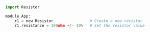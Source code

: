 ```python
import Resistor

module App:
    r1 = new Resistor                # Create a new resistor
    r1.resistance = 100ohm +/- 10%   # Set the resistor value
```